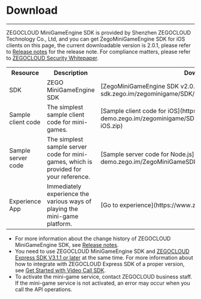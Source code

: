 # Download

- - -
ZEGOCLOUD MiniGameEngine SDK is provided by Shenzhen ZEGOCLOUD Technology Co., Ltd, and you can get ZegoMiniGameEngine SDK for iOS clients on this page, the current downloadable version is 2.0.1, please refer to [Release notes](./quick%20start/Release%20Notes.mdx) for the release note. For compliance matters, please refer to [ZEGOCLOUD Security Whitepaper](https://docs.zegocloud.com/article/15675).

<table>
  
<tbody><tr>
<th>Resource</th>
<th>Description</th>
<th>Download URL</th>
<th>References</th>
</tr>
<tr>
<td>SDK</td>
<td>ZEGO MiniGameEngine SDK</td>
<td>[ZegoMiniGameEngine SDK v2.0.1](https://artifact-sdk.zego.im/zegominigame/SDK/ZegoMiniGameEngine-iOS.zip)</td>
<td>[Integrate the SDKs](./quick%20start/Integrate%20the%20SDK.mdx)</td>
</tr>
<tr>
</tr>
<tr>
<td>Sample client code</td>
<td>The simplest sample client code for mini-games.</td>
<td>[Sample client code for iOS](https://artifact-demo.zego.im/zegominigame/SDK/ZegoMiniGameEngineDemoSrc-iOS.zip)</td>
<td>[Run the sample client code for iOS](./quick%20start/run%20sample%20codes.mdx)</td>
</tr>
<tr>
<td>Sample server code</td>
<td>The simplest sample server code for mini-games, which is provided for your reference.</td>
<td>[Sample server code for Node.js](https://artifact-demo.zego.im/ZegoMiniGameSDK/server/ZegoMiniGameServerDemo.zip)</td>
<td>[Run the sample server code for Node.js](./quick%20start/run%20sample%20codes.mdx)</td>
</tr>
<tr>
<td>Experience App</td>
<td>Immediately experience the various ways of playing the mini-game platform.</td>
<td>[Go to experience](https://www.zegocloud.com/demo-apps)</td>
<td>[Experience App](./Download%20Demo.mdx)</td>
</tr>
</tbody></table>


<Note title="Note">

- For more information about the change history of ZEGOCLOUD MiniGameEngine SDK, see [Release notes](./quick%20start/Release%20Notes.mdx). 
- You need to use ZEGOCLOUD MiniGameEngine SDK and [ZEGOCLOUD Express SDK V3.1.1 or later](https://docs.zegocloud.com/article/3689) at the same time. For more information about how to integrate with ZEGOCLOUD Express SDK of a proper version, see [Get Started with Video Call SDK](https://www.zegocloud.com/docs/live-streaming/overview?platform=ios&language=objective-c). 
- To activate the mini-game service, contact ZEGOCLOUD business staff. If the mini-game service is not activated, an error may occur when you call the API operations.

</Note>
